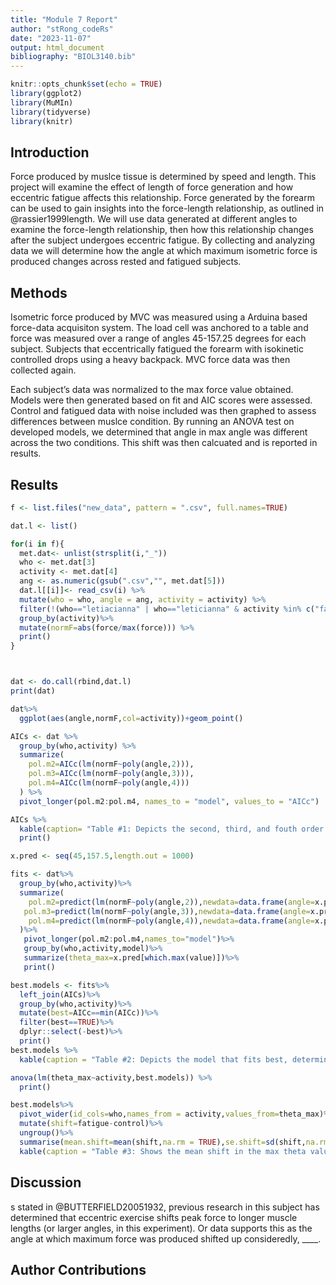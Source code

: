 ```yaml
---
title: "Module 7 Report"
author: "stRong_codeRs"
date: "2023-11-07"
output: html_document
bibliography: "BIOL3140.bib"
---
```




```r
knitr::opts_chunk$set(echo = TRUE)
library(ggplot2)
library(MuMIn)
library(tidyverse)
library(knitr)
```

## Introduction
Force produced by muslce tissue is determined by speed and length. This project will examine the effect of length of force generation and how eccentric fatigue affects this relationship. Force generated by the forearm can be used to gain insights into the force-length relationship, as outlined in @rassier1999length. We will use data generated at different angles to examine the force-length relationship, then how this relationship changes after the subject undergoes eccentric fatigue. 
By collecting and analyzing data we will determine how the angle at which maximum isometric force is produced changes across rested and fatigued subjects. 



## Methods
Isometric force produced by MVC was measured using a Arduina based force-data acquisiton system. The load cell was anchored to a table and force was measured over a range of angles 45-157.25 degrees for each subject. Subjects that eccentrically fatigued the forearm with isokinetic controlled drops using a heavy backpack. MVC force data was then collected again. 

Each subject's data was normalized to the max force value obtained. Models were then generated based on fit and AIC scores were assessed. Control and fatigued data with noise included was then graphed to assess differences between muslce condition. By running an ANOVA test on developed models, we determined that angle in max angle was different across the two conditions. This shift was then calcuated and is reported in results. 

## Results  
```r
f <- list.files("new_data", pattern = ".csv", full.names=TRUE)

dat.l <- list()

for(i in f){
  met.dat<- unlist(strsplit(i,"_"))
  who <- met.dat[3]
  activity <- met.dat[4]
  ang <- as.numeric(gsub(".csv","", met.dat[5]))
  dat.l[[i]]<- read_csv(i) %>%
  mutate(who = who, angle = ang, activity = activity) %>% 
  filter(!(who=="letiacianna" | who=="leticianna" & activity %in% c("fatigue","control")))%>%
  group_by(activity)%>%
  mutate(normF=abs(force/max(force))) %>%
  print()
}



dat <- do.call(rbind,dat.l)
print(dat)


```

```r

dat%>%
  ggplot(aes(angle,normF,col=activity))+geom_point()

AICs <- dat %>% 
  group_by(who,activity) %>% 
  summarize(
    pol.m2=AICc(lm(normF~poly(angle,2))),
    pol.m3=AICc(lm(normF~poly(angle,3))),
    pol.m4=AICc(lm(normF~poly(angle,4)))
  ) %>% 
  pivot_longer(pol.m2:pol.m4, names_to = "model", values_to = "AICc")

AICs %>% 
  kable(caption= "Table #1: Depicts the second, third, and fouth order polynomial models") %>% 
  print()

x.pred <- seq(45,157.5,length.out = 1000)

fits <- dat%>%
  group_by(who,activity)%>%
  summarize(
    pol.m2=predict(lm(normF~poly(angle,2)),newdata=data.frame(angle=x.pred)),
   pol.m3=predict(lm(normF~poly(angle,3)),newdata=data.frame(angle=x.pred)), 
    pol.m4=predict(lm(normF~poly(angle,4)),newdata=data.frame(angle=x.pred)) 
  )%>%
   pivot_longer(pol.m2:pol.m4,names_to="model")%>%
   group_by(who,activity,model)%>%
   summarize(theta_max=x.pred[which.max(value)])%>%
   print()

```


```r
best.models <- fits%>%
  left_join(AICs)%>%
  group_by(who,activity)%>%
  mutate(best=AICc==min(AICc))%>%
  filter(best==TRUE)%>%
  dplyr::select(-best)%>%
  print()
best.models %>% 
  kable(caption = "Table #2: Depicts the model that fits best, determined by the lowest AIC value")


```

```r
anova(lm(theta_max~activity,best.models)) %>% 
  print()

best.models%>%
  pivot_wider(id_cols=who,names_from = activity,values_from=theta_max)%>%
  mutate(shift=fatigue-control)%>%
  ungroup()%>%
  summarise(mean.shift=mean(shift,na.rm = TRUE),se.shift=sd(shift,na.rm=TRUE)/sqrt(length(shift))) %>% 
  kable(caption = "Table #3: Shows the mean shift in the max theta values")


```



## Discussion 
s stated in @BUTTERFIELD20051932, previous research in this subject has determined that eccentric exercise shifts peak force to longer muscle lengths (or larger angles, in this experiment). Or data supports this as the angle at which maximum force was produced shifted up consideredly, ____. 


## Author Contributions 

